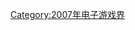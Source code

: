 {{Year by category
| m = 2
| c = 0
| d = 0
| y = 7
| cat = 首发的电子游戏系列
| in = 电子游戏界
| parent = 各年首发的电子游戏系列
| subcat = 2007年面世
| sortkey = Video game
}}

[[Category:2007年电子游戏界|Category:2007年电子游戏界]]
